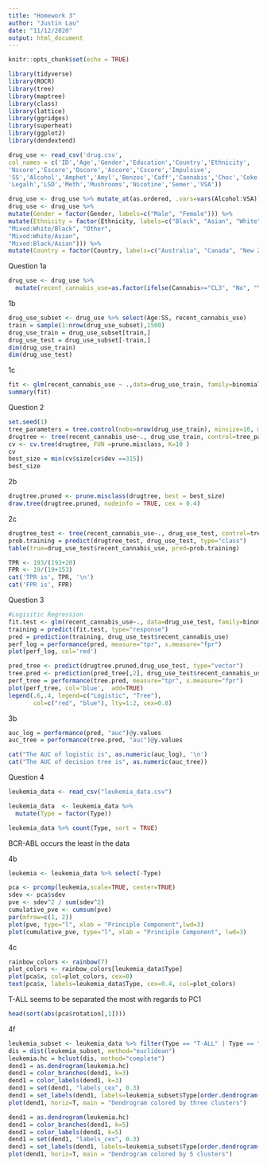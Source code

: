 ```yaml
---
title: "Homework 3"
author: "Justin Lau"
date: "11/12/2020"
output: html_document
---
```


```r
knitr::opts_chunk$set(echo = TRUE)
```
```r
library(tidyverse)
library(ROCR)
library(tree)
library(maptree)
library(class)
library(lattice)
library(ggridges)
library(superheat)
library(ggplot2)
library(dendextend)
```

```r
drug_use <- read_csv('drug.csv',
col_names = c('ID','Age','Gender','Education','Country','Ethnicity',
'Nscore','Escore','Oscore','Ascore','Cscore','Impulsive',
'SS','Alcohol','Amphet','Amyl','Benzos','Caff','Cannabis','Choc','Coke','Crack','Ecstasy','Heroin','Ketamine',
'Legalh','LSD','Meth','Mushrooms','Nicotine','Semer','VSA'))

```

```r
drug_use <- drug_use %>% mutate_at(as.ordered, .vars=vars(Alcohol:VSA))
drug_use <- drug_use %>%
mutate(Gender = factor(Gender, labels=c("Male", "Female"))) %>%
mutate(Ethnicity = factor(Ethnicity, labels=c("Black", "Asian", "White",
"Mixed:White/Black", "Other",
"Mixed:White/Asian",
"Mixed:Black/Asian"))) %>%
mutate(Country = factor(Country, labels=c("Australia", "Canada", "New Zealand","Other", "Ireland", "UK", "USA")))
```

Question 1a
```r
drug_use <- drug_use %>%
  mutate(recent_cannabis_use=as.factor(ifelse(Cannabis>="CL3", "No", "Yes")))
```

1b
```r
drug_use_subset <- drug_use %>% select(Age:SS, recent_cannabis_use)
train = sample(1:nrow(drug_use_subset),1500)
drug_use_train = drug_use_subset[train,]
drug_use_test = drug_use_subset[-train,]
dim(drug_use_train)
dim(drug_use_test)
```

1c
```r
fit <- glm(recent_cannabis_use ~ .,data=drug_use_train, family=binomial)
summary(fit)
```

Question 2
```r
set.seed(1)
tree_parameters = tree.control(nobs=nrow(drug_use_train), minsize=10, mindev=1e-3)
drugtree <- tree(recent_cannabis_use~., drug_use_train, control=tree_parameters)
cv <- cv.tree(drugtree, FUN =prune.misclass, K=10 )
cv
best_size = min(cv$size[cv$dev ==315])
best_size
```

2b
```r
drugtree.pruned <- prune.misclass(drugtree, best = best_size)
draw.tree(drugtree.pruned, nodeinfo = TRUE, cex = 0.4)
```

2c
```r
drugtree_test <- tree(recent_cannabis_use~., drug_use_test, control=tree_parameters)
prob.training = predict(drugtree_test, drug_use_test, type="class")
table(true=drug_use_test$recent_cannabis_use, pred=prob.training)
```

```r
TPR <- 193/(193+20)
FPR <- 19/(19+153)
cat('TPR is', TPR, '\n')
cat('FPR is', FPR)

```

Question 3
```r
#Logisitic Regression
fit.test <- glm(recent_cannabis_use~., data=drug_use_test, family=binomial)
training = predict(fit.test, type="response")
pred = prediction(training, drug_use_test$recent_cannabis_use)
perf_log = performance(pred, measure="tpr", x.measure="fpr")
plot(perf_log, col='red')

pred_tree <- predict(drugtree.pruned,drug_use_test, type="vector")
tree.pred <- prediction(pred_tree[,2], drug_use_test$recent_cannabis_use)
perf_tree = performance(tree.pred, measure="tpr", x.measure="fpr")
plot(perf_tree, col='blue',  add=TRUE)
legend(.6,.4, legend=c("Logistic", "Tree"),
       col=c("red", "blue"), lty=1:2, cex=0.8)
```


3b
```r
auc_log = performance(pred, "auc")@y.values
auc_tree = performance(tree.pred, "auc")@y.values

cat("The AUC of logistic is", as.numeric(auc_log), '\n')
cat("The AUC of decision tree is", as.numeric(auc_tree))
```


Question 4
```r
leukemia_data <- read_csv("leukemia_data.csv")
```
```r
leukemia_data  <- leukemia_data %>%
  mutate(Type = factor(Type))

leukemia_data %>% count(Type, sort = TRUE)
```

BCR-ABL occurs the least in the data

4b
```r
leukemia <- leukemia_data %>% select(-Type)

pca <- prcomp(leukemia,scale=TRUE, center=TRUE)
sdev <- pca$sdev
pve <- sdev^2 / sum(sdev^2)
cumulative_pve <- cumsum(pve)
par(mfrow=c(1, 2))
plot(pve, type="l", xlab = "Principle Component",lwd=3)
plot(cumulative_pve, type="l", xlab = "Principle Component", lwd=3)
```

4c
```r
rainbow_colors <- rainbow(7)
plot_colors <- rainbow_colors[leukemia_data$Type]
plot(pca$x, col=plot_colors, cex=0)
text(pca$x, labels=leukemia_data$Type, cex=0.4, col=plot_colors)
```
T-ALL seems to be separated the most with regards to PC1
```r
head(sort(abs(pca$rotation[,1])))
```

4f
```r
leukemia_subset <- leukemia_data %>% filter(Type == "T-ALL" | Type == "TEL-AML1" | Type == "Hyperdip50")
dis = dist(leukemia_subset, method="euclidean")
leukemia.hc = hclust(dis, method="complete")
dend1 = as.dendrogram(leukemia.hc)
dend1 = color_branches(dend1, k=3)
dend1 = color_labels(dend1, k=3)
dend1 = set(dend1, "labels_cex", 0.3)
dend1 = set_labels(dend1, labels=leukemia_subset$Type[order.dendrogram(dend1)])
plot(dend1, horiz=T, main = "Dendrogram colored by three clusters")
```

```r
dend1 = as.dendrogram(leukemia.hc)
dend1 = color_branches(dend1, k=5)
dend1 = color_labels(dend1, k=5)
dend1 = set(dend1, "labels_cex", 0.3)
dend1 = set_labels(dend1, labels=leukemia_subset$Type[order.dendrogram(dend1)])
plot(dend1, horiz=T, main = "Dendrogram colored by 5 clusters")

```